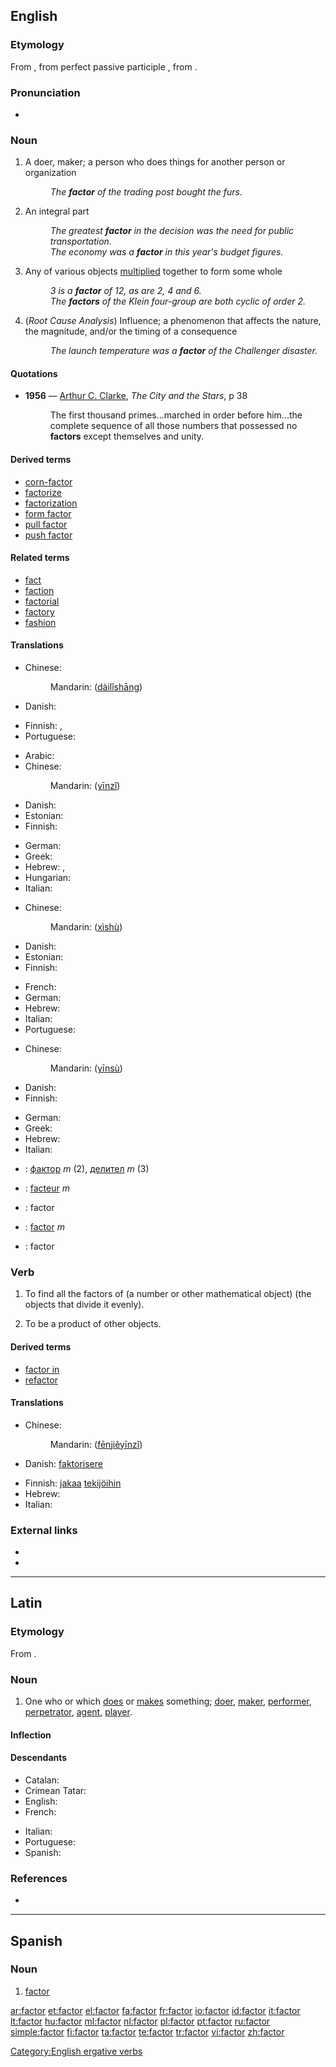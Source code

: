 {{wikipedia}}
==English==

===Etymology===
From {{etyl|la}} {{term|factor||a doer, maker, performer|lang=la}}, from perfect passive participle {{term|factus||done or made}}, from {{term|facio|faciō|do, make|lang=la}}.

===Pronunciation===
* {{audio|en-us-factor.ogg|Audio (US)}}

===Noun===
{{en-noun}}

# A doer, maker; a person who does things for another person or organization
#: ''The '''factor''' of the trading post bought the furs.''
# An integral part
#: ''The greatest '''factor''' in the decision was the need for public transportation.''
#: ''The economy was a '''factor''' in this year's budget figures.''
# {{mathematics}} Any of various objects [[multiply|multiplied]] together to form some whole
#: ''3 is a '''factor''' of 12, as are 2, 4 and 6.''
#: ''The '''factors''' of the Klein four-group are both cyclic of order 2.''
# (''Root Cause Analysis'') Influence; a phenomenon that affects the nature, the magnitude, and/or the timing of a consequence
#: ''The launch temperature was a '''factor''' of the Challenger disaster.''

====Quotations====
* '''1956''' — [[w:Arthur C. Clarke|Arthur C. Clarke]], ''The City and the Stars'', p 38
*: The first thousand primes...marched in order before him...the complete sequence of all those numbers that possessed no '''factors''' except themselves and unity.

====Derived terms====
* [[corn-factor]]
* [[factorize]]
* [[factorization]]
* [[form factor]]
* [[pull factor]]
* [[push factor]]

====Related terms====
* [[fact]]
* [[faction]]
* [[factorial]]
* [[factory]]
* [[fashion]]

====Translations====
{{trans-top|doer, maker}}
* Chinese:
*: Mandarin: {{zh-ts|[[代理]][[商]]|[[代理]][[商]]}} ([[dài]][[lǐ]][[shāng]])
* Danish: {{t+|da|agent|c}}
{{trans-mid}}
* Finnish: {{t+|fi|tekijä}}, {{t+|fi|edustaja}}
* Portuguese: {{t|pt|fator|m}}
{{trans-bottom}}

{{trans-top|integral part}}
* Arabic: {{t-|ar|عامل|m|tr=3aamil|sc=Arab}}
* Chinese:
*: Mandarin: {{zh-ts|因子|因子}} ([[yīn]][[zǐ]])
* Danish: {{t-|da|faktor|c}}
* Estonian: {{t-|et|tegur}}
* Finnish: {{t+|fi|tekijä}}
{{trans-mid}}
* German: {{t+|de|Faktor|m}}
* Greek: {{t+|el|παράγοντας|m|tr=parágontas|sc=Grek}}
* Hebrew: {{he-translation|גורם|gorém}} {{m}}, {{he-translation|חלק אינטגרלי|khelék integráli}} {{m}}
* Hungarian: {{t+|hu|tényező}}
* Italian: {{t|it|fattore|m}}
{{trans-bottom}}

{{trans-top|mathematical sense}}
* Chinese:
*: Mandarin: {{zh-ts|係數|系数}} ([[xì]][[shù]])
* Danish: {{t-|da|faktor|c}}
* Estonian: {{t-|et|tegur}}
* Finnish: {{t+|fi|tekijä}}
{{trans-mid}}
* French: {{t+|fr|facteur|m}}
* German: {{t+|de|Faktor|m}}
* Hebrew: {{he-translation|גורם|gorém}} {{m}}
* Italian: {{t|it|fattore|m}}
* Portuguese: {{t|pt|fator|m}}
{{trans-bottom}}

{{trans-top|influence}}
* Chinese:
*: Mandarin: {{zh-ts|因素|因素}} ([[yīn]][[sù]])
* Danish: {{t-|da|faktor|c}}
* Finnish: {{t+|fi|tekijä}}
{{trans-mid}}
* German: {{t+|de|Faktor|m}}
* Greek: {{t+|el|παράγοντας|m|tr=parágontas|sc=Grek}}
* Hebrew: {{he-translation|גורם|gorém}} {{m}}
* Italian: {{t|it|fattore|m}}
{{trans-bottom}}

{{checktrans-top}}
* {{ttbc|Bulgarian}}: [[фактор]] ''m'' (2), [[делител]] ''m'' (3)
* {{ttbc|French}}: [[facteur]] ''m''
{{trans-mid}}
* {{ttbc|Interlingua}}: factor
* {{ttbc|Latin}}: [[#Latin|factor]] ''m''
* {{ttbc|Spanish}}: factor
{{trans-bottom}}

===Verb===
{{en-verb}}

# {{transitive}} To find all the factors of (a number or other mathematical object) (the objects that divide it evenly).
# {{context|of a number or other mathematical object|intransitive}} To be a product of other objects.

====Derived terms====
* [[factor in]]
* [[refactor]]

====Translations====
{{trans-top|to find all factors of a number}}
* Chinese:
*: Mandarin: {{zh-ts|[[分解]][[因子]]|[[分解]][[因子]]}} ([[fēn]][[jiě]][[yīn]][[zǐ]])
* Danish: [[faktorisere]]
{{trans-mid}}
* Finnish: [[jakaa]] [[tekijä|tekijöihin]]
* Hebrew: {{he-translation|לפרק לגורמים|lefarék legormím}}
* Italian: {{t|it|fattorizzare}}
{{trans-bottom}}

===External links===
* {{R:Webster 1913}}
* {{R:Century 1911}}

[[Category:English ergative verbs]]

----

==Latin==

===Etymology===
From {{term|facio|faciō|do, make|lang=la}}.

===Noun===
{{la-noun|factor|factoris|factōris|m|third}}

# One who or which [[do]]es or [[make]]s something; [[doer]], [[maker]], [[performer]], [[perpetrator]], [[agent]], [[player]].

====Inflection====
{{la-decl-3rd|factor|factor|factor|factōr}}

====Descendants====
{{top2}}
* Catalan: {{l|ca|factor}}
* Crimean Tatar: {{l|crh|faktor}}
* English: {{l|en|factor}}
* French: {{l|fr|facteur}}
{{mid2}}
* Italian: {{l|it|fattore}}
* Portuguese: {{l|pt|factor}}
* Spanish: {{l|es|factor}}
{{bottom}}

===References===
* {{R:L&S}}

----

==Spanish==

===Noun===
{{es-noun-m|pl=factores}}

# [[factor#English|factor]]

[[ar:factor]]
[[et:factor]]
[[el:factor]]
[[fa:factor]]
[[fr:factor]]
[[io:factor]]
[[id:factor]]
[[it:factor]]
[[lt:factor]]
[[hu:factor]]
[[ml:factor]]
[[nl:factor]]
[[pl:factor]]
[[pt:factor]]
[[ru:factor]]
[[simple:factor]]
[[fi:factor]]
[[ta:factor]]
[[te:factor]]
[[tr:factor]]
[[vi:factor]]
[[zh:factor]]
